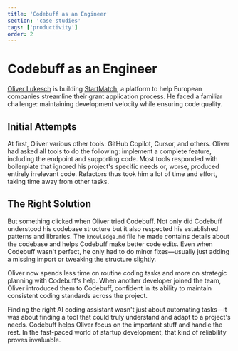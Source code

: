 ```yaml
---
title: 'Codebuff as an Engineer'
section: 'case-studies'
tags: ['productivity']
order: 2
---
```


# Codebuff as an Engineer

[Oliver Lukesch](https://blog.luk.sh/) is building [StartMatch](https://startmatch.ai/), a platform to help European companies streamline their grant application process. He faced a familiar challenge: maintaining development velocity while ensuring code quality.

## Initial Attempts

At first, Oliver various other tools: GitHub Copilot, Cursor, and others. Oliver had asked all tools to do the following: implement a complete feature, including the endpoint and supporting code. Most tools responded with boilerplate that ignored his project's specific needs or, worse, produced entirely irrelevant code. Refactors thus took him a lot of time and effort, taking time away from other tasks.

## The Right Solution

But something clicked when Oliver tried Codebuff. Not only did Codebuff understood his codebase structure but it also respected his established patterns and libraries. The `knowledge.md` file he made contains details about the codebase and helps Codebuff make better code edits. Even when Codebuff wasn't perfect, he only had to do minor fixes—usually just adding a missing import or tweaking the structure slightly.

Oliver now spends less time on routine coding tasks and more on strategic planning with Codebuff's help. When another developer joined the team, Oliver introduced them to Codebuff, confident in its ability to maintain consistent coding standards across the project.

Finding the right AI coding assistant wasn't just about automating tasks—it was about finding a tool that could truly understand and adapt to a project's needs. Codebuff helps Oliver focus on the important stuff and handle the rest. In the fast-paced world of startup development, that kind of reliability proves invaluable.
